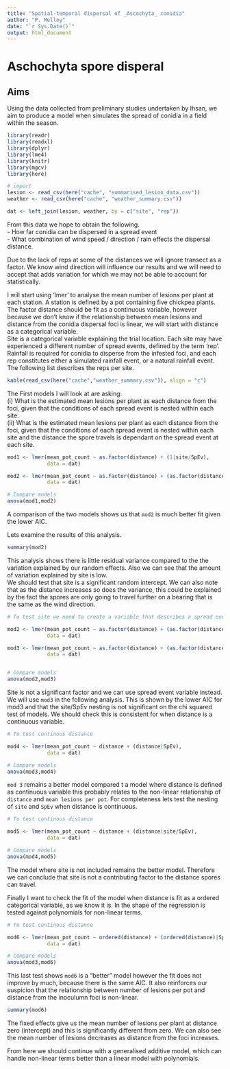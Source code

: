 ```yaml
---
title: "Spatial-temporal dispersal of _Ascochyta_ conidia"
author: "P. Melloy"
date: "`r Sys.Date()`"
output: html_document
---
```


# Aschochyta spore disperal

## Aims

Using the data collected from preliminary studies undertaken by Ihsan, we aim to produce a model when simulates the spread of conidia in a field within the season.  

```r
library(readr)
library(readxl)
library(dplyr)
library(lme4)
library(knitr)
library(mgcv)
library(here)
```

```r
# import
lesion <- read_csv(here("cache", "summarised_lesion_data.csv"))
weather <- read_csv(here("cache", "weather_summary.csv"))

dat <- left_join(lesion, weather, by = c("site", "rep"))
```


From this data we hope to obtain the following.  
  - How far conidia can be dispersed in a spread event  
  - What combination of wind speed / direction / rain effects the dispersal distance.  
  
Due to the lack of reps at some of the distances we will ignore transect as a factor. We know wind direction will influence our results and we will need to accept that adds variation for which we may not be able to account for statistically.  

I will start using 'lmer' to analyse the mean number of lesions per plant at each station. A station is defined by a pot containing five chickpea plants. The factor distance should be fit as a continuous variable, however because we don't know if the relationship between mean lesions and distance from the conidia dispersal foci is linear, we will start with distance as a categorical variable.  
Site is a categorical variable explaining the trial location. Each site may have experienced a different number of spread events, defined by the term 'rep'. Rainfall is required for conidia to disperse from the infested foci, and each rep constitutes either a simulated rainfall event, or a natural rainfall event. The following list describes the reps per site.  

```r
kable(read_csv(here("cache","weather_summary.csv")), align = "c")
```


The First models I will look at are asking:  
   (i) What is the estimated mean lesions per plant as each distance from the foci, given that the conditions of each spread event is nested within each site.  
   (ii) What is the estimated mean lesions per plant as each distance from the foci, given that the conditions of each spread event is nested within each site and the distance the spore travels is dependant on the spread event at each site.  

```r

mod1 <- lmer(mean_pot_count ~ as.factor(distance) + (1|site/SpEv),
             data = dat)

mod2 <- lmer(mean_pot_count ~ as.factor(distance) + (as.factor(distance)|site/SpEv),
             data = dat)

# Compare models
anova(mod1,mod2)
```
A comparison of the two models shows us that `mod2` is much better fit given the lower AIC.  

Lets examine the results of this analysis.  
```r
summary(mod2)
```

This analysis shows there is little residual variance compared to the the variation explained by our random effects. 
Also we can see that the amount of variation explained by site is low.  
We should test that site is a significant random intercept. 
We can also note that as the distance increases so does the variance, this could be explained by the fact the spores are only going to travel further on a bearing that is the same as the wind direction.  

```r
# To test site we need to create a variable that describes a spread event regardless of location

mod2 <- lmer(mean_pot_count ~ as.factor(distance) + (as.factor(distance)|site/SpEv),
             data = dat)

mod3 <- lmer(mean_pot_count ~ as.factor(distance) + (as.factor(distance)|SpEv),
             data = dat)


# Compare models
anova(mod2,mod3)
```
Site is not a significant factor and we can use spread event variable instead. We will use `mod3` in the following analysis. This is shown by the lower AIC for mod3 and that the site/SpEv nesting is not significant on the chi squared test of models. We should check this is consistent for when distance is a continuous variable.  


```r
# To test continous distance

mod4 <- lmer(mean_pot_count ~ distance + (distance|SpEv),
             data = dat)

# Compare models
anova(mod3,mod4)
```
`mod 3` remains a better model compared t a model where distance is defined as continuous variable this probably relates to the non-linear relationship of `distance` and `mean lesions per pot`. For completeness lets test the nesting of `site` and `SpEv` when distance is continuous.

```r
# To test continous distance

mod5 <- lmer(mean_pot_count ~ distance + (distance|site/SpEv),
             data = dat)

# Compare models
anova(mod4,mod5)
```
The model where site is not included remains the better model. Therefore we can conclude that site is not a contributing factor to the distance spores can travel.  

Finally I want to check the fit of the model when distance is fit as a ordered categorical variable, as we know it is. In the shape of the regression is tested against polynomials for non-linear terms.

```r
# To test continous distance

mod6 <- lmer(mean_pot_count ~ ordered(distance) + (ordered(distance)|SpEv),
             data = dat)

# Compare models
anova(mod3,mod6)
```

This last test shows `mod6` is a "better" model however the fit does not improve by much, because there is the same AIC. It also reinforces our suspicion that the relationship between number of lesions per pot and distance from the inoculumn foci is non-linear.

```r
summary(mod6)
```


The fixed effects give us the mean number of lesions per plant at distance zero (intercept) and this is significantly different from zero. We can also see the mean number of lesions decreases as distance from the foci increases.  

From here we should continue with a generalised additive model, which can handle non-linear terms better than a linear model with polynomials.  